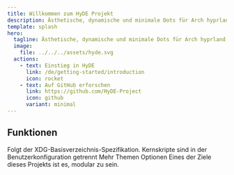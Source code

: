 ```yaml
---
title: Willkommen zum HyDE Projekt
description: Ästhetische, dynamische und minimale Dots für Arch hyprland!
template: splash
hero:
  tagline: Ästhetische, dynamische und minimale Dots für Arch hyprland!
  image:
    file: ../../../assets/hyde.svg
  actions:
    - text: Einstieg in HyDE
      link: /de/getting-started/introduction
      icon: rocket
    - text: Auf GitHub erforschen
      link: https://github.com/HyDE-Project
      icon: github
      variant: minimal
---
```



## Funktionen

<CardGrid stagger>
  <Card title="XDG Konformität" icon="seti:vala">
    Folgt der XDG-Basisverzeichnis-Spezifikation.
  </Card>
  <Card title="Einfachere Kern-Updates" icon="add-document">
    Kernskripte sind in der Benutzerkonfiguration getrennt
  </Card>
  <Card title="Mehr Themen!" icon="moon">
	Mehr Themen Optionen
</Card>
  <Card title="Modular!" icon="puzzle">
	Eines der Ziele dieses Projekts ist es, modular zu sein.
</Card>

</CardGrid>
